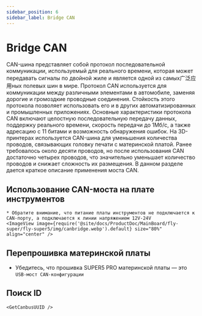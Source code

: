 ```yaml
---
sidebar_position: 6
sidebar_label: Bridge CAN
---
```






# Bridge CAN

CAN-шина представляет собой протокол последовательной коммуникации, используемый для реального времени, которая может передавать сигналы по двойной жиле и является одной из самых广泛应用ных полевых шин в мире. Протокол CAN используется для коммуникации между различными элементами в автомобиле, заменяя дорогие и громоздкие проводные соединения. Стойкость этого протокола позволяет использовать его и в других автоматизированных и промышленных приложениях. Основные характеристики протокола CAN включают целостную последовательную передачу данных, поддержку реального времени, скорость передачи до 1Мб/с, а также адресацию с 11 битами и возможность обнаружения ошибок.
На 3D-принтерах используется CAN-шина для уменьшения количества проводов, связывающих головку печати с материнской платой. Ранее требовалось около десяти проводов, но после использования CAN достаточно четырех проводов, что значительно уменьшает количество проводов и снижает сложность их размещения.
В данном разделе дается краткое описание применения моста CAN.

## Использование CAN-моста на плате инструментов

    * Обратите внимание, что питание платы инструментов не подключается к CAN-порту, а подключается к линии напряжением 12V-24V
    <ImageView image={require('@site/docs/ProductDoc/MainBoard/fly-super/fly-super5/img/canbridge.webp').default} size="80%" align="center" />


## Перепрошивка материнской платы

* Убедитесь, что прошивка SUPER5 PRO материнской платы — это `USB-мост CAN-конфигурации`


## Поиск ID

    <GetCanbusUUID />

